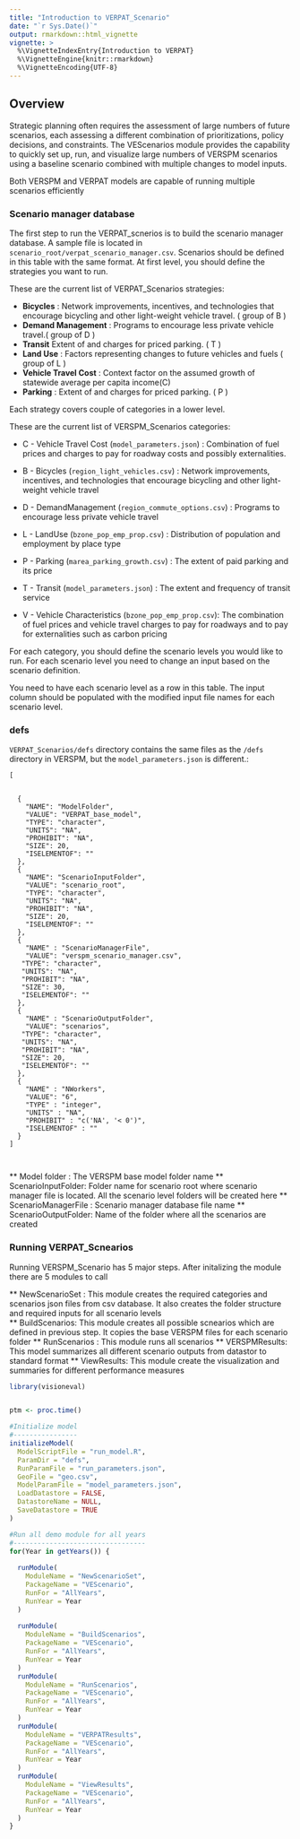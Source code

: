 ```yaml
---
title: "Introduction to VERPAT_Scenario"
date: "`r Sys.Date()`"
output: rmarkdown::html_vignette
vignette: >
  %\VignetteIndexEntry{Introduction to VERPAT}
  %\VignetteEngine{knitr::rmarkdown}
  %\VignetteEncoding{UTF-8}
---
```


## Overview

Strategic planning often requires the assessment of large numbers of future scenarios, each assessing a different combination of prioritizations, policy decisions, and constraints. The VEScenarios module provides the capability to quickly set up, run, and visualize large numbers of VERSPM scenarios using a baseline scenario combined with multiple changes to model inputs. 

Both VERSPM and VERPAT models are capable of running multiple scenarios efficiently


### Scenario manager database
The first step to run the VERPAT_scnerios is to build the scenario manager database. A sample file is 
located in `scenario_root/verpat_scenario_manager.csv`. Scenarios should be defined in this table with the same format. 
At first level, you should define the strategies you want to run. 

These are the current list of VERPAT_Scenarios strategies:


* **Bicycles** :  Network improvements, incentives, and technologies that encourage bicycling and other light-weight vehicle travel. ( group of B ) 
* **Demand Management** : Programs to encourage less private vehicle travel.( group of D ) 
* **Transit** Extent of and charges for priced parking. ( T )
* **Land Use** : Factors representing changes to future vehicles and fuels ( group of L ) 
* **Vehicle Travel Cost** : Context factor on the assumed growth of statewide average per capita income(C)
* **Parking** : Extent of and charges for priced parking. ( P )

Each strategy covers couple of categories in a lower level.

These are the current list of VERSPM_Scenarios categories:

  - C - Vehicle Travel Cost (`model_parameters.json`) : Combination of fuel prices and charges to pay for roadway costs and possibly externalities.
  - B - Bicycles (`region_light_vehicles.csv`) : Network improvements, incentives, and technologies that encourage bicycling and other light-weight vehicle travel

  - D - DemandManagement (`region_commute_options.csv`) : Programs to encourage less private vehicle travel

  - L - LandUse (`bzone_pop_emp_prop.csv`) : Distribution of population and employment by place type

  - P - Parking (`marea_parking_growth.csv`) : The extent of paid parking and its price

  - T - Transit (`model_parameters.json`) : The extent and frequency of transit service

  - V - Vehicle Characteristics (`bzone_pop_emp_prop.csv`): The combination of fuel prices and vehicle travel charges to pay for roadways and to pay for externalities such as carbon pricing

 For each category, you should define the scenario levels you would like to run. For each scenario level you need to change an input based on the scenario definition. 
 
 You need to have each scenario level as a row in this table. The input column should be populated with the modified input file names for each scenario level.

### defs

`VERPAT_Scenarios/defs` directory contains the same files as the `/defs` directory in VERSPM, but the `model_parameters.json` is different.:

```
[
  

  {
    "NAME": "ModelFolder",
    "VALUE": "VERPAT_base_model",
    "TYPE": "character",
    "UNITS": "NA",
    "PROHIBIT": "NA",
    "SIZE": 20,
    "ISELEMENTOF": ""
  },
  {
    "NAME": "ScenarioInputFolder",
    "VALUE": "scenario_root",
    "TYPE": "character",
    "UNITS": "NA",
    "PROHIBIT": "NA",
    "SIZE": 20,
    "ISELEMENTOF": ""
  },
  {
    "NAME" : "ScenarioManagerFile",
    "VALUE": "verspm_scenario_manager.csv",
   "TYPE": "character",
   "UNITS": "NA",
   "PROHIBIT": "NA",
   "SIZE": 30,
   "ISELEMENTOF": ""
  },
  {
    "NAME" : "ScenarioOutputFolder",
    "VALUE": "scenarios",
   "TYPE": "character",
   "UNITS": "NA",
   "PROHIBIT": "NA",
   "SIZE": 20,
   "ISELEMENTOF": ""
  },  
  {
    "NAME" : "NWorkers",
    "VALUE": "6",
    "TYPE" : "integer",
    "UNITS" : "NA",
    "PROHIBIT" : "c('NA', '< 0')",
    "ISELEMENTOF" : ""
  }
]

                                                                                                                                                                                                                                                         
```
** Model folder : The VERSPM base model folder name 
** ScenarioInputFolder: Folder name for scenario root where scenario manager file is located. All the scenario level folders will be created here
** ScenarioManagerFile : Scenario manager database file name
** ScenarioOutputFolder: Name of the folder where all the scenarios are created


### Running VERPAT_Scnearios

Running VERSPM_Scenario has 5 major steps. After initalizing the module there are 5 modules to call


** NewScenarioSet : This module creates the required categories and scenarios json files from csv database. It also creates the folder structure and required inputs for all scenario levels  
** BuildScenarios: This module creates all possible scnearios which are defined in previous step. It copies the base VERSPM files for each scenario folder 
** RunScenarios : This module runs all scenarios 
** VERSPMResults: This model summarizes all different scenario outputs from datastor to standard format
** ViewResults:  This module create the visualization and summaries for different performance measures 

```r

library(visioneval)


ptm <- proc.time()

#Initialize model
#----------------
initializeModel(
  ModelScriptFile = "run_model.R",
  ParamDir = "defs",
  RunParamFile = "run_parameters.json",
  GeoFile = "geo.csv",
  ModelParamFile = "model_parameters.json",
  LoadDatastore = FALSE,
  DatastoreName = NULL,
  SaveDatastore = TRUE
)

#Run all demo module for all years
#---------------------------------
for(Year in getYears()) {
  
  runModule(
    ModuleName = "NewScenarioSet",
    PackageName = "VEScenario",
    RunFor = "AllYears",
    RunYear = Year
  )  
  
  runModule(
    ModuleName = "BuildScenarios",
    PackageName = "VEScenario",
    RunFor = "AllYears",
    RunYear = Year
  )
  runModule(
    ModuleName = "RunScenarios",
    PackageName = "VEScenario",
    RunFor = "AllYears",
    RunYear = Year
  )
  runModule(
    ModuleName = "VERPATResults",
    PackageName = "VEScenario",
    RunFor = "AllYears",
    RunYear = Year
  )
  runModule(
    ModuleName = "ViewResults",
    PackageName = "VEScenario",
    RunFor = "AllYears",
    RunYear = Year
  )
}

```


